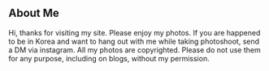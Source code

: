 ## About Me
Hi, thanks for visiting my site. Please enjoy my photos.
If you are happened to be in Korea and want to hang out with me while taking photoshoot, send a DM via instagram.
All my photos are copyrighted. Please do not use them for any purpose, including on blogs, without my permission.